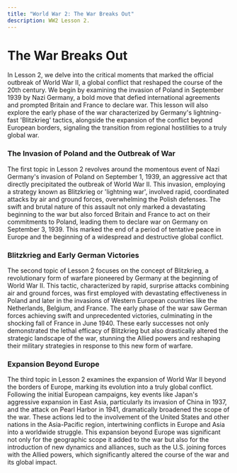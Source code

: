 ```yaml
---
title: "World War 2: The War Breaks Out"
description: WW2 Lesson 2.
---
```


# The War Breaks Out

In Lesson 2, we delve into the critical moments that marked the official outbreak of World War II, a global conflict that reshaped the course of the 20th century. We begin by examining the invasion of Poland in September 1939 by Nazi Germany, a bold move that defied international agreements and prompted Britain and France to declare war. This lesson will also explore the early phase of the war characterized by Germany's lightning-fast 'Blitzkrieg' tactics, alongside the expansion of the conflict beyond European borders, signaling the transition from regional hostilities to a truly global war.

### The Invasion of Poland and the Outbreak of War

The first topic in Lesson 2 revolves around the momentous event of Nazi Germany's invasion of Poland on September 1, 1939, an aggressive act that directly precipitated the outbreak of World War II. This invasion, employing a strategy known as Blitzkrieg or 'lightning war', involved rapid, coordinated attacks by air and ground forces, overwhelming the Polish defenses. The swift and brutal nature of this assault not only marked a devastating beginning to the war but also forced Britain and France to act on their commitments to Poland, leading them to declare war on Germany on September 3, 1939. This marked the end of a period of tentative peace in Europe and the beginning of a widespread and destructive global conflict.

### Blitzkrieg and Early German Victories

The second topic of Lesson 2 focuses on the concept of Blitzkrieg, a revolutionary form of warfare pioneered by Germany at the beginning of World War II. This tactic, characterized by rapid, surprise attacks combining air and ground forces, was first employed with devastating effectiveness in Poland and later in the invasions of Western European countries like the Netherlands, Belgium, and France. The early phase of the war saw German forces achieving swift and unprecedented victories, culminating in the shocking fall of France in June 1940. These early successes not only demonstrated the lethal efficacy of Blitzkrieg but also drastically altered the strategic landscape of the war, stunning the Allied powers and reshaping their military strategies in response to this new form of warfare.

### Expansion Beyond Europe

The third topic in Lesson 2 examines the expansion of World War II beyond the borders of Europe, marking its evolution into a truly global conflict. Following the initial European campaigns, key events like Japan's aggressive expansion in East Asia, particularly its invasion of China in 1937, and the attack on Pearl Harbor in 1941, dramatically broadened the scope of the war. These actions led to the involvement of the United States and other nations in the Asia-Pacific region, intertwining conflicts in Europe and Asia into a worldwide struggle. This expansion beyond Europe was significant not only for the geographic scope it added to the war but also for the introduction of new dynamics and alliances, such as the U.S. joining forces with the Allied powers, which significantly altered the course of the war and its global impact.